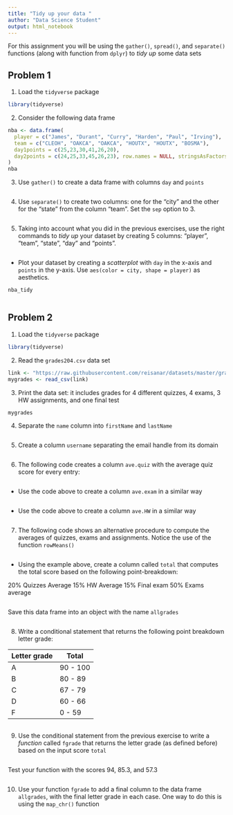 ---
title: "Tidy up your data " 
author: "Data Science Student"
output: html_notebook
---

For this assignment you will be using the `gather()`, `spread()`, and `separate()` functions (along with function from `dplyr`) to _tidy up_ some data sets


## Problem 1


1. Load the `tidyverse` package

```{r}
library(tidyverse)
```

2. Consider the following data frame

```{r}
nba <- data.frame(
  player = c("James", "Durant", "Curry", "Harden", "Paul", "Irving"),
  team = c("CLEOH", "OAKCA", "OAKCA", "HOUTX", "HOUTX", "BOSMA"),
  day1points = c(25,23,30,41,26,20),
  day2points = c(24,25,33,45,26,23), row.names = NULL, stringsAsFactors = FALSE
)
nba
```


3. Use `gather()` to create a data frame with columns `day` and `points`

```{r}

```


4. Use `separate()` to create two columns: one for the "city" and the other for the "state" from the column "team". Set the `sep` option to 3. 

```{r}

```


5. Taking into account what you did in the previous exercises, use the right commands to _tidy up_ your dataset by creating 5 columns: "player", "team", "state", "day" and "points". 

```{r}

```


- Plot your dataset by creating a _scatterplot_ with `day` in the x-axis and `points` in the y-axis. Use `aes(color = city, shape = player)` as aesthetics.

```{r}
nba_tidy
```
```{r}

```




## Problem 2

1. Load the `tidyverse` package

```{r}
library(tidyverse)
```


2. Read the `grades204.csv` data set

```{r}
link <- "https://raw.githubusercontent.com/reisanar/datasets/master/grades204.csv"
mygrades <- read_csv(link)
```

3. Print the data set: it includes grades for 4 different quizzes, 4 exams, 3 HW assignments, and one final test

```{r}
mygrades
```

4. Separate the `name` column into `firstName` and `lastName`

```{r}

```

5. Create a column `username` separating the email handle from its domain

```{r}

```

6. The following code creates a column `ave.quiz` with the average quiz score for every entry:

```{r}

```

- Use the code above to create a column `ave.exam` in a similar way

```{r}

```

- Use the code above to create a column `ave.HW` in a similar way

```{r}

```


7. The following code shows an alternative procedure to compute the averages of quizzes, exams and assignments. Notice the use of the function `rowMeans()`

```{r}

```

- Using the example above, create a column called `total` that computes the total score based on the following point-breakdown:

20% Quizzes Average
15% HW Average
15% Final exam
50% Exams average

```{r}

```

Save this data frame into an object with the name `allgrades`

```{r}

```

8. Write a conditional statement that returns the following point breakdown letter grade:

Letter grade  | Total   
--------------|---------
A             | 90 - 100
B             | 80 - 89
C             | 67 - 79
D             | 60 - 66
F             | 0 - 59

```{r}

```

9. Use the conditional statement from the previous exercise to write a _function_ called `fgrade` that returns the letter grade (as defined before) based on the input score `total`

```{r}

```

Test your function with the scores 94, 85.3, and 57.3

```{r}

```

10. Use your function `fgrade` to add a final column to the data frame `allgrades`, with the final letter grade in each case. One way to do this is using the `map_chr()` function 

```{r}

```

